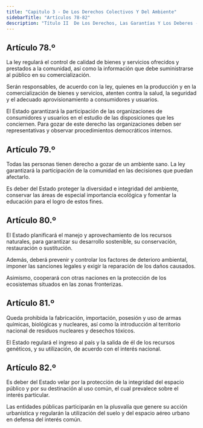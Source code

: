```yaml
---
title: "Capitulo 3 - De Los Derechos Colectivos Y Del Ambiente"
sidebarTitle: "Artículos 78-82"
description: "Título II  De Los Derechos, Las Garantías Y Los Deberes - Capítulo 3 - De Los Derechos Colectivos Y Del Ambiente"
---
```


## Artículo 78.º

La ley regulará el control de
calidad de bienes y servicios ofrecidos y prestados a la comunidad, así como la información
que debe suministrarse al público en su comercialización.

Serán responsables, de acuerdo con la ley, quienes en la producción y en la comercialización de
bienes y servicios, atenten contra la salud, la seguridad y el adecuado aprovisionamiento a consumidores y usuarios.

El Estado garantizará la participación de las
organizaciones de consumidores y usuarios en el
estudio de las disposiciones que les conciernen.
Para gozar de este derecho las organizaciones deben ser representativas y observar procedimientos
democráticos internos.

## Artículo 79.º

Todas las personas tienen derecho a gozar de un ambiente sano. La ley garantizará la participación de la comunidad en las decisiones que puedan afectarlo.

Es deber del Estado proteger la diversidad e
integridad del ambiente, conservar las áreas de
especial importancia ecológica y fomentar la educación para el logro de estos fines.

## Artículo 80.º

El Estado planificará el manejo
y aprovechamiento de los recursos naturales, para
garantizar su desarrollo sostenible, su conservación, restauración o sustitución.

Además, deberá prevenir y controlar los factores
de deterioro ambiental, imponer las sanciones legales y exigir la reparación de los daños causados.

Asimismo, cooperará con otras naciones en la
protección de los ecosistemas situados en las zonas fronterizas.

## Artículo 81.º

Queda prohibida la fabricación,
importación, posesión y uso de armas químicas,
biológicas y nucleares, así como la introducción
al territorio nacional de residuos nucleares y desechos tóxicos.

El Estado regulará el ingreso al país y la salida
de él de los recursos genéticos, y su utilización, de
acuerdo con el interés nacional.

## Artículo 82.º

Es deber del Estado velar por la
protección de la integridad del espacio público y por su destinación al uso común, el cual prevalece sobre el interés particular.

Las entidades públicas participarán en la plusvalía que genere su acción urbanística y regularán la
utilización del suelo y del espacio aéreo urbano en
defensa del interés común.
